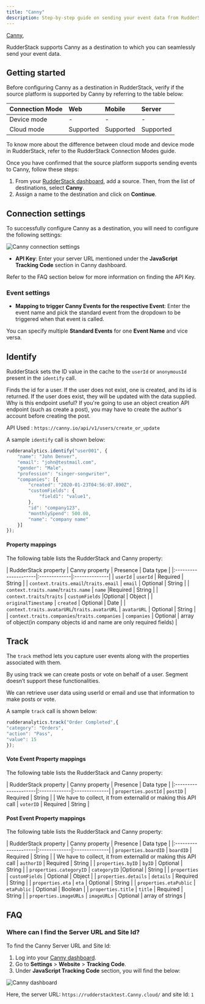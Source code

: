 ```yaml
---
title: "Canny"
description: Step-by-step guide on sending your event data from RudderStack to Canny.
---
```


[Canny](https://Canny.org/), 

RudderStack supports Canny as a destination to which you can seamlessly send your event data.

## Getting started

Before configuring Canny as a destination in RudderStack, verify if the source platform is supported by Canny by referring to the table below:

| Connection Mode | Web | Mobile | Server |
| :--- | :--- | :--- | :--- |
| Device mode | - | - | - |
| Cloud mode |Supported  | Supported | Supported |

<div class="infoBlock">
To know more about the difference between cloud mode and device mode in RudderStack, refer to the <Link to="/destinations/rudderstack-connection-modes/">RudderStack Connection Modes</Link> guide.
</div>

Once you have confirmed that the source platform supports sending events to Canny, follow these steps:

1. From your [RudderStack dashboard](https://app.rudderstack.com/), add a source. Then, from the list of destinations, select **Canny**.
2. Assign a name to the destination and click on **Continue**.

## Connection settings

To successfully configure Canny as a destination, you will need to configure the following settings:

<img src="../../assets/event-stream-destinations/canny-connection-settings.png" alt="Canny connection settings"/>

- **API Key**: Enter your server URL mentioned under the **JavaScript Tracking Code** section in Canny dashboard.

<div class="infoBlock">
Refer to the <Link to="#faq">FAQ</Link> section below for more information on finding the API Key.
</div>

### Event settings

- **Mapping to trigger Canny Events for the respective Event**: Enter the event name and pick the standard event from the dropdown to be triggered when that event is called.

<div class="successBlock">
You can specify multiple <strong>Standard Events</strong> for one <strong>Event Name</strong> and vice versa.
</div>

## Identify

RudderStack sets the ID value in the cache to the `userId` or `anonymousId` present in the <Link to="/event-spec/standard-events/identify/">`identify`</Link> call. 

Finds the id for a user. If the user does not exist, one is created, and its id is returned. If the user does exist, they will be updated with the data supplied.
Why is this endpoint useful? If you're going to use an object creation API endpoint (such as create a post), you may have to create the author's account before creating the post.

API Used : `https://canny.io/api/v1/users/create_or_update`

A sample `identify` call is shown below:

```javascript
rudderanalytics.identify("user001", {
    "name": "John Denver",
    "email": "john@testmail.com",
    "gender": "Male",
    "profession": "singer-songwriter",
    "companies": [{
        "created": "2020-01-23T04:56:07.890Z",
        "customFields": {
            "field1": "value1",
        },
        "id": "company123",
        "monthlySpend": 500.00,
        "name": "company name"
    }]
});
```

#### Property mappings

The following table lists the RudderStack and Canny property:

| RudderStack property | Canny property | Presence | Data type | 
|:---------------------|:-------------|:--------------|
| `userId` | `userId` | Required | String |
| `context.traits.email`/`traits.email` | `email` | Optional | String |
| `context.traits.name`/`traits.name` | `name` |Required | String |
| `context.traits`/`traits` | `customFields` |Optional | Object |
| `originalTimestamp` | `created` | Optional | Date |
| `context.traits.avatarURL`/`traits.avatarURL` | `avatarURL` | Optional | String |
| `context.traits.companies`/`traits.companies` | `companies` | Optional | array of object(in company objects id and name are only required fields) |

## Track

The <Link to="/event-spec/standard-events/track/">`track`</Link> method lets you capture user events along with the properties associated with them.

By using track we can create posts or vote on behalf of a user. Segment doesn’t support these functionalities.

We can retrieve user data using userId or email and use that information to make posts or vote.

A sample `track` call is shown below:

```javascript
rudderanalytics.track("Order Completed",{
"category": "Orders",
"action": "Pass",
"value": 15
});
```

#### Vote Event Property mappings

The following table lists the RudderStack and Canny property:

| RudderStack property | Canny property | Presence | Data type | 
|:---------------------|:-------------|:--------------|
| `properties.postId` | `postID` | Required | String |
| We have to collect, it from externalId or making this API call | `voterID` | Required | String |

#### Post Event Property mappings

The following table lists the RudderStack and Canny property:

| RudderStack property | Canny property | Presence | Data type | 
|:---------------------|:-------------|:--------------|
| `properties.boardID` | `boardID` | Required | String |
| We have to collect, it from externalId or making this API call | `authorID` | Required | String |
| `properties.byID` | `byID` | Optional | String |
| `properties.categoryID` | `categoryID` |Optional | String |
| `properties` | `customFields` | Optional | Object |
| `properties.details` | `details` | Required | String |
| `properties.eta` | `eta` | Optional | String |
| `properties.etaPublic` | `etaPublic` | Optional | Boolean |
| `properties.title` | `title` | Required | String |
| `properties.imageURLs` | `imageURLs` | Optional | array of strings |


## FAQ

### Where can I find the Server URL and Site Id?

To find the Canny Server URL and Site Id:

1. Log into your [Canny dashboard](https://Canny.org/login). 
2. Go to **Settings** > **Website** > **Tracking Code**.
3. Under **JavaScript Tracking Code** section, you will find the below: 

<img src="../../assets/event-stream-destinations/Canny-dashboard.png" alt="Canny dashboard"/>

Here, the server URL: `https://rudderstacktest.Canny.cloud/` and site Id: `1`


